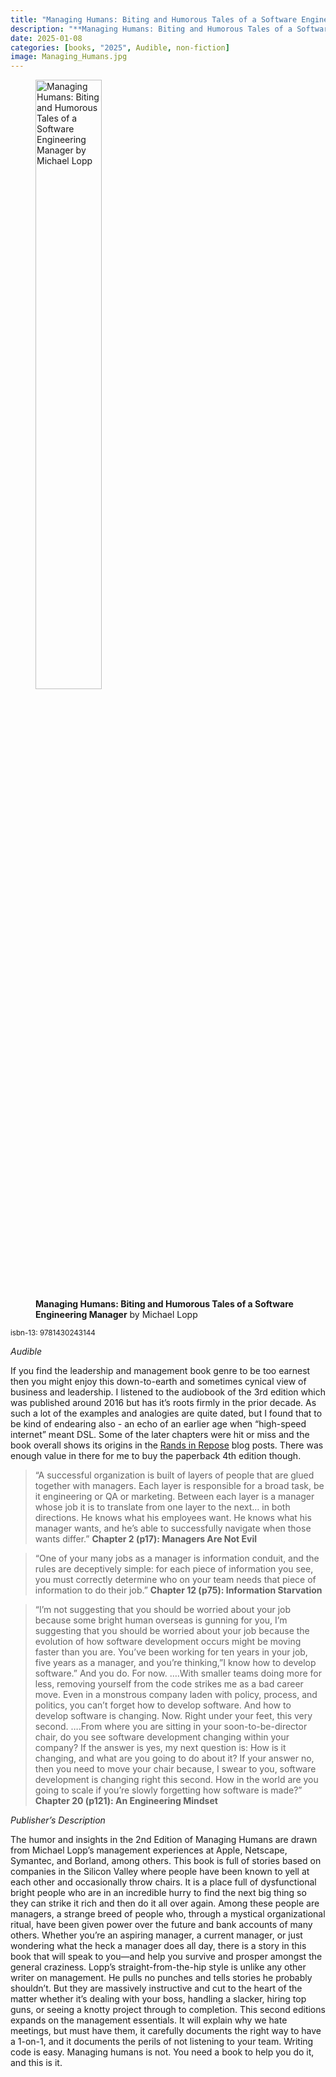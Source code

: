 ```yaml
---
title: "Managing Humans: Biting and Humorous Tales of a Software Engineering Manager"
description: "**Managing Humans: Biting and Humorous Tales of a Software Engineering Manager** by Michael Lopp"
date: 2025-01-08
categories: [books, "2025", Audible, non-fiction]
image: Managing_Humans.jpg
---
```

![**Managing Humans: Biting and Humorous Tales of a Software Engineering Manager** by Michael Lopp](Managing_Humans.jpg){fig-align="left" width=50%}

<sup>isbn-13: 9781430243144</sup>

*Audible*

If you find the leadership and management book genre to be too earnest then you might enjoy this down-to-earth and sometimes cynical view of business and leadership. I listened to the audiobook of the 3rd edition which was published around 2016 but has it's roots firmly in the prior decade. As such a lot of the examples and analogies are quite dated, but I found that to be kind of endearing also - an echo of an earlier age when "high-speed internet" meant DSL. Some of the later chapters were hit or miss and the book overall shows its origins in the [Rands in Repose](https://randsinrepose.com) blog posts. There was enough value in there for me to buy the paperback 4th edition though.

> "A successful organization is built of layers of people that are glued together with managers. Each layer is responsible for a broad task, be it engineering or QA or marketing. Between each layer is a manager whose job it is to translate from one layer to the next... in both directions. He knows what his employees want. He knows what his manager wants, and he's able to successfully navigate when those wants differ." **Chapter 2 (p17): Managers Are Not Evil**

> "One of your many jobs as a manager is information conduit, and the rules are deceptively simple: for each piece of information you see, you must correctly determine who on your team needs that piece of information to do their job." **Chapter 12 (p75): Information Starvation**

> "I'm not suggesting that you should be worried about your job because some bright human overseas is gunning for you, I'm suggesting that you should be worried about your job because the evolution of how software development occurs might be moving faster than you are. You've been working for ten years in your job, five years as a manager, and you're thinking, "I know how to develop software." And you do. For now. ....With smaller teams doing more for less, removing yourself from the code strikes me as a bad career move. Even in a monstrous company laden with policy, process, and politics, you can't forget how to develop software. And how to develop software is changing. Now. Right under your feet, this very second. ....From where you are sitting in your soon-to-be-director chair, do you see software development changing within your company? If the answer is yes, my next question is: How is it changing, and what are you going to do about it? If your answer no, then you need to move your chair because, I swear to you, software development is changing right this second. How in the world are you going to scale if you're slowly forgetting how software is made?" **Chapter 20 (p121): An Engineering Mindset**

*Publisher's Description*

The humor and insights in the 2nd Edition of Managing Humans are drawn from
Michael Lopp's management experiences at Apple, Netscape, Symantec, and
Borland, among others. This book is full of stories based on companies in
the Silicon Valley where people have been known to yell at each other and
occasionally throw chairs. It is a place full of dysfunctional bright
people who are in an incredible hurry to find the next big thing so they
can strike it rich and then do it all over again. Among these people are
managers, a strange breed of people who, through a mystical organizational
ritual, have been given power over the future and bank accounts of many
others. Whether you're an aspiring manager, a current manager, or just
wondering what the heck a manager does all day, there is a story in this
book that will speak to you—and help you survive and prosper amongst the
general craziness. Lopp's straight-from-the-hip style is unlike any other
writer on management. He pulls no punches and tells stories he probably
shouldn't. But they are massively instructive and cut to the heart of the
matter whether it's dealing with your boss, handling a slacker, hiring top
guns, or seeing a knotty project through to completion. This second
editions expands on the management essentials. It will explain why we hate
meetings, but must have them, it carefully documents the right way to have
a 1-on-1, and it documents the perils of not listening to your team.
Writing code is easy. Managing humans is not. You need a book to help you
do it, and this is it.